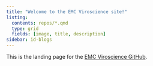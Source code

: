 ```yaml
---
title: "Welcome to the EMC Viroscience site!"
listing:
  contents: repos/*.qmd
  type: grid
  fields: [image, title, description]
sidebar: id-blogs
---
```


This is the landing page for the [EMC Viroscience GitHub](https://github.com/EMC-Viroscience){target="_blank"}. 
